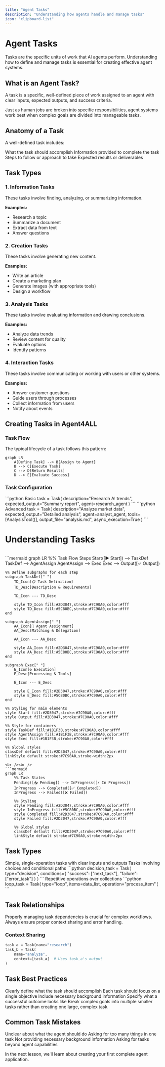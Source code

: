 ```yaml
---
title: "Agent Tasks"
description: "Understanding how agents handle and manage tasks"
icon: "clipboard-list"
---
```


# Agent Tasks

Tasks are the specific units of work that AI agents perform. Understanding how to define and manage tasks is essential for creating effective agent systems.

## What is an Agent Task?

<CardGroup cols={1}>
  <Card title="Definition" icon="list-check">
    A task is a specific, well-defined piece of work assigned to an agent with clear inputs, expected outputs, and success criteria.
  </Card>
</CardGroup>

Just as human jobs are broken into specific responsibilities, agent systems work best when complex goals are divided into manageable tasks.

## Anatomy of a Task

A well-defined task includes:

<CardGroup cols={2}>
  <Card title="Objective" icon="bullseye">
    What the task should accomplish
  </Card>
  <Card title="Inputs" icon="arrow-right-to-bracket">
    Information provided to complete the task
  </Card>
  <Card title="Process" icon="gears">
    Steps to follow or approach to take
  </Card>
  <Card title="Outputs" icon="arrow-right-from-bracket">
    Expected results or deliverables
  </Card>
</CardGroup>

## Task Types

### 1. Information Tasks

These tasks involve finding, analyzing, or summarizing information.

**Examples:**
- Research a topic
- Summarize a document
- Extract data from text
- Answer questions

### 2. Creation Tasks

These tasks involve generating new content.

**Examples:**
- Write an article
- Create a marketing plan
- Generate images (with appropriate tools)
- Design a workflow

### 3. Analysis Tasks

These tasks involve evaluating information and drawing conclusions.

**Examples:**
- Analyze data trends
- Review content for quality
- Evaluate options
- Identify patterns

### 4. Interaction Tasks

These tasks involve communicating or working with users or other systems.

**Examples:**
- Answer customer questions
- Guide users through processes
- Collect information from users
- Notify about events

## Creating Tasks in Agent4ALL

### Task Flow

The typical lifecycle of a task follows this pattern:

```mermaid
graph LR
    A[Define Task] --> B[Assign to Agent]
    B --> C[Execute Task]
    C --> D[Return Results]
    D --> E[Evaluate Success]
```

### Task Configuration

<CodeGroup>
  ```python Basic
  task = Task(
      description="Research AI trends",
      expected_output="Summary report",
      agent=research_agent
  )
  ```
  ```python Advanced
  task = Task(
      description="Analyze market data",
      expected_output="Detailed analysis",
      agent=analyst_agent,
      tools=[AnalysisTool()],
      output_file="analysis.md",
      async_execution=True
  )
  ```
</CodeGroup>

# Understanding Tasks
<br />
```mermaid
graph LR
    %% Task Flow Steps
    Start([▶ Start]) --> TaskDef
    TaskDef --> AgentAssign
    AgentAssign --> Exec
    Exec --> Output([✓ Output])
    
    %% Define subgraphs for each step
    subgraph TaskDef[" "]
        TD_Icon[📋 Task Definition]
        TD_Desc[Description & Requirements]
        
        TD_Icon --- TD_Desc
        
        style TD_Icon fill:#2D3047,stroke:#7C90A0,color:#fff
        style TD_Desc fill:#5C80BC,stroke:#7C90A0,color:#fff
    end
    
    subgraph AgentAssign[" "]
        AA_Icon[🤖 Agent Assignment]
        AA_Desc[Matching & Delegation]
        
        AA_Icon --- AA_Desc
        
        style AA_Icon fill:#2D3047,stroke:#7C90A0,color:#fff
        style AA_Desc fill:#5C80BC,stroke:#7C90A0,color:#fff
    end
    
    subgraph Exec[" "]
        E_Icon[⚙️ Execution]
        E_Desc[Processing & Tools]
        
        E_Icon --- E_Desc
        
        style E_Icon fill:#2D3047,stroke:#7C90A0,color:#fff
        style E_Desc fill:#5C80BC,stroke:#7C90A0,color:#fff
    end
    
    %% Styling for main elements
    style Start fill:#2D3047,stroke:#7C90A0,color:#fff
    style Output fill:#2D3047,stroke:#7C90A0,color:#fff
    
    %% Style for containers
    style TaskDef fill:#1B1F3B,stroke:#7C90A0,color:#fff
    style AgentAssign fill:#1B1F3B,stroke:#7C90A0,color:#fff
    style Exec fill:#1B1F3B,stroke:#7C90A0,color:#fff
    
    %% Global styles
    classDef default fill:#2D3047,stroke:#7C90A0,color:#fff
    linkStyle default stroke:#7C90A0,stroke-width:2px
```
<br /><br />
```mermaid
graph LR
    %% Task States
    Pending([📥 Pending]) --> InProgress([⚡ In Progress])
    InProgress --> Completed([✅ Completed])
    InProgress --> Failed([❌ Failed])
    
    %% Styling
    style Pending fill:#2D3047,stroke:#7C90A0,color:#fff
    style InProgress fill:#5C80BC,stroke:#7C90A0,color:#fff
    style Completed fill:#2D3047,stroke:#7C90A0,color:#fff
    style Failed fill:#2D3047,stroke:#7C90A0,color:#fff
    
    %% Global styles
    classDef default fill:#2D3047,stroke:#7C90A0,color:#fff
    linkStyle default stroke:#7C90A0,stroke-width:2px
```

## Task Types

<Steps>
  <Step title="Basic Task">
    Simple, single-operation tasks with clear inputs and outputs
  </Step>
  <Step title="Decision Task">
    Tasks involving choices and conditional paths
    ```python
    decision_task = Task(
        type="decision",
        conditions={
            "success": ["next_task"],
            "failure": ["error_task"]
        }
    )
    ```
  </Step>
  <Step title="Loop Task">
    Repetitive operations over collections
    ```python
    loop_task = Task(
        type="loop",
        items=data_list,
        operation="process_item"
    )
    ```
  </Step>
</Steps>

## Task Relationships

<Warning>
  Properly managing task dependencies is crucial for complex workflows. Always ensure proper context sharing and error handling.
</Warning>

### Context Sharing
```python
task_a = Task(name="research")
task_b = Task(
    name="analyze",
    context=[task_a]  # Uses task_a's output
)
```

## Task Best Practices

<CardGroup cols={2}>
  <Card title="Be Specific" icon="magnifying-glass">
    Clearly define what the task should accomplish
  </Card>
  <Card title="One Goal Per Task" icon="check-double">
    Each task should focus on a single objective
  </Card>
  <Card title="Provide Context" icon="circle-info">
    Include necessary background information
  </Card>
  <Card title="Define Success" icon="trophy">
    Specify what a successful outcome looks like
  </Card>
</CardGroup>

<Tip>
Break complex goals into multiple smaller tasks rather than creating one large, complex task.
</Tip>

## Common Task Mistakes

<CardGroup cols={2}>
  <Card title="Vague Instructions" icon="question">
    Unclear about what the agent should do
  </Card>
  <Card title="Too Many Objectives" icon="list-ol">
    Asking for too many things in one task
  </Card>
  <Card title="Missing Context" icon="puzzle-piece-missing">
    Not providing necessary background information
  </Card>
  <Card title="Unrealistic Expectations" icon="mountain-sun">
    Asking for tasks beyond agent capabilities
  </Card>
</CardGroup>

In the next lesson, we'll learn about creating your first complete agent application.
